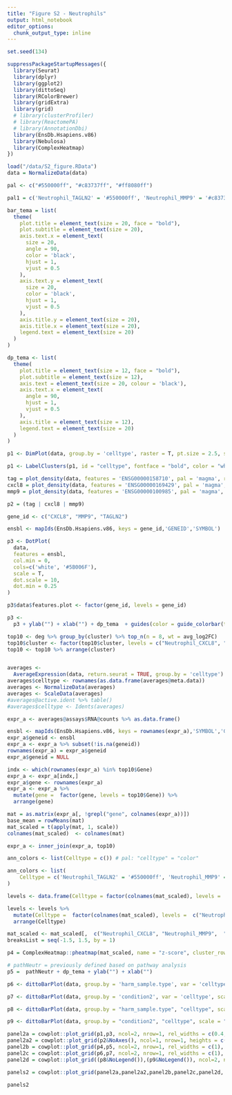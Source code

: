 ```yaml
---
title: "Figure S2 - Neutrophils"
output: html_notebook
editor_options: 
  chunk_output_type: inline
---
```


```r
set.seed(134)
```

```r
suppressPackageStartupMessages({
  library(Seurat)
  library(dplyr)
  library(ggplot2)
  library(dittoSeq)
  library(RColorBrewer)
  library(gridExtra)
  library(grid)
  # library(clusterProfiler)
  # library(ReactomePA)
  # library(AnnotationDbi)
  library(EnsDb.Hsapiens.v86)
  library(Nebulosa)
  library(ComplexHeatmap)
})
```

```r
load("/data/S2_figure.RData")
data = NormalizeData(data)
```

```r
pal <- c("#550000ff", "#c83737ff", "#ff8080ff")

pal1 = c('Neutrophil_TAGLN2' = '#550000ff', 'Neutrophil_MMP9' = '#c83737ff', 'Neutrophil_CXCL8' = '#ff8080ff')

bar_tema = list(
  theme(
    plot.title = element_text(size = 20, face = "bold"),
    plot.subtitle = element_text(size = 20),
    axis.text.x = element_text(
      size = 20,
      angle = 90,
      color = 'black',
      hjust = 1,
      vjust = 0.5
    ),
    axis.text.y = element_text(
      size = 20,
      color = 'black',
      hjust = 1,
      vjust = 0.5
    ),
    axis.title.y = element_text(size = 20),
    axis.title.x = element_text(size = 20),
    legend.text = element_text(size = 20)
  )
)

dp_tema <- list(
  theme(
    plot.title = element_text(size = 12, face = "bold"),
    plot.subtitle = element_text(size = 12),
    axis.text = element_text(size = 20, colour = 'black'),
    axis.text.x = element_text(
      angle = 90,
      hjust = 1,
      vjust = 0.5
    ),
    axis.title = element_text(size = 12),
    legend.text = element_text(size = 20)
  )
)
```

```r
p1 <- DimPlot(data, group.by = 'celltype', raster = T, pt.size = 2.5, shuffle = T, cols = pal, seed = 1) + ggtitle("") & NoAxes() & NoLegend()

p1 <- LabelClusters(p1, id = "celltype", fontface = "bold", color = "white", repel = T, box = T, size = 5)
```

```r
tag = plot_density(data, features = 'ENSG00000158710', pal = 'magma', reduction = "umap") + ggtitle("TAGLN2")
cxcl8 = plot_density(data, features = 'ENSG00000169429', pal = 'magma', reduction = "umap") + ggtitle("CXCL8")
mmp9 = plot_density(data, features = 'ENSG00000100985', pal = 'magma', reduction = "umap") + ggtitle("MMP9")

p2 = (tag | cxcl8 | mmp9)
```

```r
gene_id <- c("CXCL8", "MMP9", "TAGLN2")

ensbl <- mapIds(EnsDb.Hsapiens.v86, keys = gene_id,'GENEID','SYMBOL')

p3 <- DotPlot(
  data,
  features = ensbl,
  col.min = 0, 
  cols=c('white', '#5B006F'),
  scale = T,
  dot.scale = 10,
  dot.min = 0.25
)

p3$data$features.plot <- factor(gene_id, levels = gene_id)

p3 <-
  p3 + ylab("") + xlab("") + dp_tema  + guides(color = guide_colorbar(title = "Scaled Average Expression"))
```

```r
top10 <- deg %>% group_by(cluster) %>% top_n(n = 8, wt = avg_log2FC)
top10$cluster <- factor(top10$cluster, levels = c("Neutrophil_CXCL8", "Neutrophil_MMP9",  "Neutrophil_TAGLN2"))
top10 <- top10 %>% arrange(cluster)


averages <-
  AverageExpression(data, return.seurat = TRUE, group.by = 'celltype')
averages$celltype <- rownames(as.data.frame(averages@meta.data))
averages <- NormalizeData(averages)
averages <- ScaleData(averages)
#averages@active.ident %>% table()
#averages$celltype <- Idents(averages)
```

```r
expr_a <- averages@assays$RNA@counts %>% as.data.frame()

ensbl <- mapIds(EnsDb.Hsapiens.v86, keys = rownames(expr_a),'SYMBOL','GENEID')
expr_a$geneid <- ensbl
expr_a <- expr_a %>% subset(!is.na(geneid))
rownames(expr_a) = expr_a$geneid
expr_a$geneid = NULL

```


```r
indx <- which(rownames(expr_a) %in% top10$Gene)
expr_a <- expr_a[indx,]
expr_a$gene <- rownames(expr_a) 
expr_a <- expr_a %>%
  mutate(gene =  factor(gene, levels = top10$Gene)) %>%
  arrange(gene)

mat = as.matrix(expr_a[, !grepl("gene", colnames(expr_a))])
base_mean = rowMeans(mat)
mat_scaled = t(apply(mat, 1, scale))
colnames(mat_scaled)  <- colnames(mat)

expr_a <- inner_join(expr_a, top10)

ann_colors <- list(Celltype = c()) # pal: "celltype" = "color"

ann_colors <- list(
    Celltype = c('Neutrophil_TAGLN2' = '#550000ff', 'Neutrophil_MMP9' = '#c83737ff', 'Neutrophil_CXCL8' = '#ff8080ff')
)

levels <- data.frame(Celltype = factor(colnames(mat_scaled), levels =  c("Neutrophil_CXCL8", "Neutrophil_MMP9",  "Neutrophil_TAGLN2")))

levels <- levels %>%
  mutate(Celltype =  factor(colnames(mat_scaled), levels =  c("Neutrophil_CXCL8", "Neutrophil_MMP9",  "Neutrophil_TAGLN2"))) %>%
  arrange(Celltype)    

mat_scaled <- mat_scaled[,  c("Neutrophil_CXCL8", "Neutrophil_MMP9",  "Neutrophil_TAGLN2")]
breaksList = seq(-1.5, 1.5, by = 1)

p4 = ComplexHeatmap::pheatmap(mat_scaled, name = "z-score", cluster_rows = FALSE, cluster_cols = FALSE,breaks = breaksList, annotation_colors = ann_colors, annotation_col = levels, show_colnames = F, color = colorRampPalette(c("navy", "white", "firebrick3"))(50)) %>% ggplotify::as.ggplot()
```

```r
# pathNeutr = previously defined based on pathway analysis
p5 =  pathNeutr + dp_tema + ylab("") + xlab("")
```

```r
p6 <- dittoBarPlot(data, group.by = 'harm_sample.type', var = 'celltype', scale = "count", color.panel = rev(pal), retain.factor.levels = FALSE) + bar_tema + ggtitle("") + xlab("") &NoLegend()
```

```r
p7 <- dittoBarPlot(data, group.by = 'condition2', var = 'celltype', scale = "count", color.panel = rev(pal), retain.factor.levels = FALSE) + bar_tema + ggtitle("") + xlab("") &NoLegend()
```

```r
p8 <- dittoBarPlot(data, group.by = "harm_sample.type", "celltype", scale = "percent", color.panel = rev(pal)) + xlab("") + bar_tema + ggtitle("")
```

```r
p9 <- dittoBarPlot(data, group.by = "condition2", "celltype", scale = "percent", color.panel = rev(pal)) +  xlab("") + bar_tema + ggtitle("")
```

```r
panel2a = cowplot::plot_grid(p1,p3, ncol=2, nrow=1, rel_widths = c(0.4,0.8), heights = c(1), labels = c("a", "b"),  label_size = 20)
panel2a2 = cowplot::plot_grid(p2&NoAxes(), ncol=1, nrow=1, heights = c(1), labels = c("c", "", ""),hjust = -0.5, vjust = -0.5,  label_size = 20)
panel2b = cowplot::plot_grid(p4,p5, ncol=2, nrow=1, rel_widths = c(1), heights = c(1), labels = c("d", "e"), hjust = -0.5, vjust = -0.5,label_size = 20)
panel2c = cowplot::plot_grid(p6,p7, ncol=2, nrow=1, rel_widths = c(1), heights = c(1), labels = c("f", "g"), label_size = 20)
panel2d = cowplot::plot_grid((p8&NoLegend()),(p9&NoLegend()), ncol=2, nrow=1, rel_widths = c(1), heights = c(1), labels = c("h", "i"), hjust = -0.5, vjust = -0.5,label_size = 20)

panels2 = cowplot::plot_grid(panel2a,panel2a2,panel2b,panel2c,panel2d, nrow = 5, rel_heights = c(0.5,0.5,0.9,0.5,0.5))
```

```r
panels2
```


